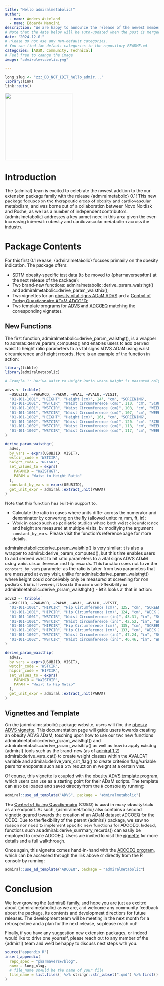 ```yaml
---
title: "Hello admiralmetabolic!"
author:
  - name: Anders Askeland
  - name: Edoardo Mancini
description: "We are happy to announce the release of the newest member of the {admiral} family - {admiralmetabolic}!"
# Note that the date below will be auto-updated when the post is merged.
date: "2024-12-01"
# Please do not use any non-default categories.
# You can find the default categories in the repository README.md
categories: [ADaM, Community, Technical]
# Feel free to change the image
image: "admiralmetabolic.png"

---
```


<!--------------- typical setup ----------------->

```r
long_slug <- "zzz_DO_NOT_EDIT_hello_admir..."
library(link)
link::auto()
```

<!--------------- post begins here ----------------->

[![](admiralmetabolic.png){fig-align="center" width="220"}](https://pharmaverse.github.io/admiralmetabolic/index.html)

# Introduction

The {admiral} team is excited to celebrate the newest addition to the our extension package family with the release {admiralmetabolic} 0.1! This new package focuses on the therapeutic areas of obesity and cardiovascular metabolism, and was borne out of a collaboration between Novo Nordisk and Roche, as well as a number of independent contributors. {admiralmetabolic} addresses a key unmet need in this area given the ever-increasing interest in obesity and cardiovascular metabolism across the industry.

# Package Contents

For this first 0.1 release, {admiralmetabolic} focuses primarily on the obesity indication. The package offers:

* SDTM obesity-specific test data (to be moved to {pharmaversesdtm} at the next release of the package);
* Two brand-new functions: admiralmetabolic::derive_param_waisthgt() and admiralmetabolic::derive_param_waisthip();
* Two vignettes for an [obesity vital signs ADaM ADVS](https://pharmaverse.github.io/admiralmetabolic/articles/advs.html) and a [Control of Eating Questionnaire ADaM ADCOEQ](https://pharmaverse.github.io/admiralmetabolic/articles/adcoeq.html);
* Two template programs for [ADVS](https://github.com/pharmaverse/admiralmetabolic/blob/main/inst/templates/ad_advs.R) and [ADCOEQ](https://github.com/pharmaverse/admiralmetabolic/blob/main/inst/templates/ad_adcoeq.R) matching the corresponding vignettes.

## New Functions

The first function, admiralmetabolic::derive_param_waisthgt(), is a wrapper to admiral::derive_param_computed() and enables users to add derived waist to height ratio parameters to a vital signs ADVS ADaM using waist circumference and height records. Here is an example of the function in action:

```r
library(tibble)
library(admiralmetabolic)

# Example 1: Derive Waist to Height Ratio where Height is measured only once

advs <- tribble(
  ~USUBJID, ~PARAMCD, ~PARAM, ~AVAL, ~AVALU, ~VISIT,
  "01-101-1001", "HEIGHT", "Height (cm)", 147, "cm", "SCREENING",
  "01-101-1001", "WSTCIR", "Waist Circumference (cm)", 110, "cm", "SCREENING",
  "01-101-1001", "WSTCIR", "Waist Circumference (cm)", 108, "cm", "WEEK 2",
  "01-101-1001", "WSTCIR", "Waist Circumference (cm)", 107, "cm", "WEEK 3",
  "01-101-1002", "HEIGHT", "Height (cm)", 163, "cm", "SCREENING",
  "01-101-1002", "WSTCIR", "Waist Circumference (cm)", 120, "cm", "SCREENING",
  "01-101-1002", "WSTCIR", "Waist Circumference (cm)", 118, "cm", "WEEK 2",
  "01-101-1002", "WSTCIR", "Waist Circumference (cm)", 117, "cm", "WEEK 3",
)

derive_param_waisthgt(
  advs,
  by_vars = exprs(USUBJID, VISIT),
  wstcir_code = "WSTCIR",
  height_code = "HEIGHT",
  set_values_to = exprs(
    PARAMCD = "WAISTHGT",
    PARAM = "Waist to Height Ratio"
  ),
  constant_by_vars = exprs(USUBJID),
  get_unit_expr = admiral::extract_unit(PARAM)
)
```

Note that this function has built-in support to:

* Calculate the ratio in cases where units differ across the numerator and denominator by converting on the fly (allowed units: m, mm, ft, in);
* Work in cases such as pediatric studies where both waist circumference and height are measured at multiple visits, by modifying the argument `constant_by_vars`. Please visit the function's reference page for more details.

admiralmetabolic::derive_param_waisthip() is very similar: it is also a wrapper to admiral::derive_param_computed(), but this time enables users to add derived waist to hit ratio parameters to a vital signs ADVS ADaM using waist circumference and hip records. This function does not have the `constant_by_vars` parameter as the ratio is taken from two parameters that are measured at every visit, unlike for admiral::derive_param_waisthgt() where height could conceivably only be measured at screening for non pediatric trials. However, it boasts the same unit-flexibility as admiralmetabolic::derive_param_waisthght() - let's looks at that in action:

```r
advs2 <- tribble(
  ~USUBJID, ~PARAMCD, ~PARAM, ~AVAL, ~AVALU, ~VISIT,
  "01-101-1001", "HIPCIR", "Hip Circumference (cm)", 125, "cm", "SCREENING",
  "01-101-1001", "HIPCIR", "Hip Circumference (cm)", 124, "cm", "WEEK 2",
  "01-101-1001", "WSTCIR", "Waist Circumference (in)", 43.31, "in", "SCREENING",
  "01-101-1001", "WSTCIR", "Waist Circumference (in)", 42.52, "in", "WEEK 2",
  "01-101-1002", "HIPCIR", "Hip Circumference (cm)", 135, "cm", "SCREENING",
  "01-101-1002", "HIPCIR", "Hip Circumference (cm)", 133, "cm", "WEEK 2",
  "01-101-1002", "WSTCIR", "Waist Circumference (in)", 47.24, "in", "SCREENING",
  "01-101-1002", "WSTCIR", "Waist Circumference (in)", 46.46, "in", "WEEK 2"
)

derive_param_waisthip(
  advs2,
  by_vars = exprs(USUBJID, VISIT),
  wstcir_code = "WSTCIR",
  hipcir_code = "HIPCIR",
  set_values_to = exprs(
    PARAMCD = "WAISTHIP",
    PARAM = "Waist to Hip Ratio"
  ),
  get_unit_expr = admiral::extract_unit(PARAM)
)
```

## Vignettes and Template

On the {admiralmetabolic} package website, users will find the [obesity ADVS vignette](https://pharmaverse.github.io/admiralmetabolic/articles/advs.html). This documentation page will guide users towards creating an obesity ADVS ADaM, touching upon how to use our two new functions admiralmetabolic::derive_param_waisthgt() and admiralmetabolic::derive_param_waisthip() as well as how to apply existing {admiral} tools such as the brand-new (as of [admiral 1.2](https://pharmaverse.github.io/blog/posts/2025-01-17_1.2_admiral.../1.2_admiral_release.html)) admiral::derive_vars_cat() to create weight classes within the AVALCAT variable and admiral::derive_vars_crit_flag() to create criterion flag/variable pairs for endpoints such as a 5% reduction in weight at a certain visit.

Of course, this vignette is coupled with the [obesity ADVS template program](https://github.com/pharmaverse/admiralmetabolic/blob/main/inst/templates/ad_advs.R), which users can use as a starting point for their ADaM scripts. The template can also be loaded and saved directly from the R console by running:

```r
admiral::use_ad_template("ADVS", package = "admiralmetabolic")
```

The [Control of Eating Questionnaire](https://licensing.leeds.ac.uk/product/control-of-eating-questionnaire-coeq) (COEQ) is used in many obesity trials as an endpoint. As such, {admiralmetabolic} also contains a second vignette geared towards the creation of an ADaM dataset ADCOEQ for the COEQ. Due to the flexibility of the parent {admiral} package, we saw no reason nor need to implement specific new functions for ADCOEQ. Indeed, functions such as admiral::derive_summary_records() can easily be employed to create ADCOEQ. Users are invited to visit the [vignette](https://pharmaverse.github.io/admiralmetabolic/articles/adcoeq.html) for more details and a full walkthrough. 

Once again, this vignette comes hand-in-hand with the [ADCOEQ program](https://github.com/pharmaverse/admiralmetabolic/blob/main/inst/templates/ad_advs.R), which can be accessed through the link above or directly from the R console by running:

```r
admiral::use_ad_template("ADCOEQ", package = "admiralmetabolic")
```

# Conclusion

We love growing the {admiral} family, and hope you are just as excited about {admiralmetabolic} as we are, and welcome any community feedback about the package, its contents and development directions for future releases. The development team will be meeting in the next month for a retrospective and a plan for the next release, so please reach out! 

Finally, if you have any suggestion new extension packages, or indeed would like to drive one yourself, please reach out to any member of the {admiral} team and we'd be happy to discuss next steps with you.

<!--------------- appendices go here ----------------->

```r
source("appendix.R")
insert_appendix(
  repo_spec = "pharmaverse/blog",
  name = long_slug,
  # file_name should be the name of your file
  file_name = list.files() %>% stringr::str_subset(".qmd") %>% first()
)
```
